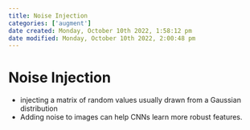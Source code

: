 ```yaml
---
title: Noise Injection
categories: ['augment']
date created: Monday, October 10th 2022, 1:58:12 pm
date modified: Monday, October 10th 2022, 2:00:48 pm
---
```


# Noise Injection
- injecting a matrix of random values usually drawn from a Gaussian distribution
- Adding noise to images can help CNNs learn more robust features.



